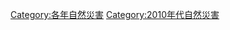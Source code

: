{{Commons category|2010 natural disasters}}
{{Natural disasters by year|m=2|c=0|d=1|y=0}}

[[Category:各年自然災害|Category:各年自然災害]]
[[Category:2010年代自然災害|Category:2010年代自然災害]]